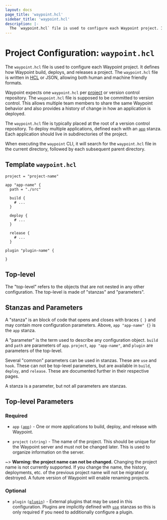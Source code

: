 ```yaml
---
layout: docs
page_title: 'waypoint.hcl'
sidebar_title: 'waypoint.hcl'
description: |-
  The `waypoint.hcl` file is used to configure each Waypoint project. It defines how Waypoint build, deploys, and releases a project.
---
```


# Project Configuration: `waypoint.hcl`

The `waypoint.hcl` file is used to configure each Waypoint project. It defines
how Waypoint build, deploys, and releases a project. The `waypoint.hcl` file is
written in [HCL](https://github.com/hashicorp/hcl) or JSON, allowing both human
and machine friendly formats.

Waypoint expects one `waypoint.hcl` per [project](/docs/glossary#project) or
version control repository. The `waypoint.hcl` file is supposed to be committed
to version control. This allows multiple team members to share the same Waypoint
behavior and also provides a history of change in how an application is deployed.

The `waypoint.hcl` file is typically placed at the root of a version control
repository. To deploy multiple applications, defined each with an [`app`][app]
stanza. Each application should live in subdirectories of the project.

When executing the `waypoint` CLI, it will search for the `waypoint.hcl` file
in the current directory, followed by each subsequent parent directory.

## Template `waypoint.hcl`

```hcl
project = "project-name"

app "app-name" {
  path = "./src"

  build {
    # ...
  }

  deploy {
    # ...
  }

  release {
    # ...
  }

plugin "plugin-name" {

}
```

## Top-level

The "top-level" refers to the objects that are not nested in any other
configuration. The top-level is made of "stanzas" and "parameters".

## Stanzas and Parameters

A "stanza" is an block of code that opens and closes with braces `{ }`
and may contain more configuration parameters. Above, `app "app-name" {}` is
the `app` stanza.

A "parameter" is the term used to describe any configuration object. `build`
and `path` are parameters of `app`. `project`, `app "app-name"`, and `plugin`
are parameters of the top-level.

Several "common" parameters can be used in stanzas. These are `use` and `hook`.
These can not be top-level parameters, but are available in `build`, `deploy`,
and `release`. These are documented further in their respective pages.

A stanza is a parameter, but not all parameters are stanzas.

## Top-level Parameters

### Required

- `app` <code>([app][app])</code> - One or more applications to build, deploy,
  and release with Waypoint.

- `project` `(string)` - The name of the project. This should be unique
  for the Waypoint server and must not be changed later. This is used to
  organize information on the server.

~> **Warning: the project name can not be changed.** Changing the project
name is not currently supported. If you change the name, the history,
deployments, etc. of the previous project name will not be migrated or destroyed.
A future version of Waypoint will enable renaming projects.

### Optional

- `plugin` <code>([plugin][plugin])</code> - External plugins that may be
  used in this configuration. Plugins are implicitly defined with
  [`use`](/docs/waypoint-hcl/use) stanzas so this is only required if you
  need to additionally configure a plugin.

[app]: /docs/waypoint-hcl/app 'App Stanza'
[plugin]: /docs/waypoint-hcl/plugin 'Plugin Stanza'
